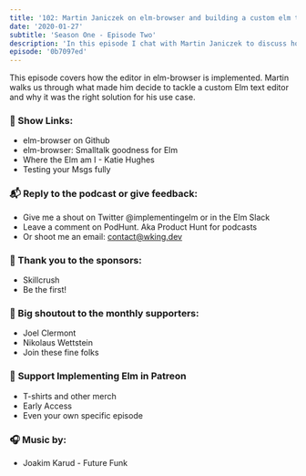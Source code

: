 ```yaml
---
title: '102: Martin Janiczek on elm-browser and building a custom elm text editor'
date: '2020-01-27'
subtitle: 'Season One - Episode Two'
description: 'In this episode I chat with Martin Janiczek to discuss how he built elm-browser and what it took him to build a custom elm text editor.'
episode: '0b7097ed'
---
```


This episode covers how the editor in elm-browser is implemented. Martin walks us through what made him decide to tackle a custom Elm text editor and why it was the right solution for his use case.

### <span className="pr-2">🔗</span> Show Links:

- <Link className="link" to="https://github.com/Janiczek/elm-browser">elm-browser on Github</Link>
- <Link className="link" to="https://www.youtube.com/watch?v=As_vGSvjz_c">elm-browser: Smalltalk goodness for Elm</Link>
- <Link className="link" to="https://www.youtube.com/watch?v=-zVnK7N8VCI&t=1064s">Where the Elm am I - Katie Hughes</Link>
- <Link className="link" to="https://www.youtube.com/watch?v=baRcusTHc8E">Testing your Msgs fully</Link>

### <span className="pr-2">📬</span> Reply to the podcast or give feedback:

- Give me a shout on Twitter <Link className="link" to="https://twitter.com/implementingelm">@implementingelm</Link> or in the <Link className="link" to="https://elmlang.herokuapp.com/">Elm Slack</Link>
- Leave a comment on <Link className="link" to="https://podhunt.app/">PodHunt</Link>. Aka Product Hunt for podcasts
- Or shoot me an email: contact@wking.dev

### <span className="pr-2">📣</span> Thank you to the sponsors:

- <Link className="link" to="https://skillcrush.com">
    Skillcrush
  </Link>
- <Link className="link" to="https://www.patreon.com/implementingelm">
    Be the first!
  </Link>

### <span className="pr-2">🙌</span> Big shoutout to the monthly supporters:

- <Link className="link" to="https://twitter.com/jclermont">
    Joel Clermont
  </Link>
- <Link className="link" to="https://github.com/ni-ko-o-kin">
    Nikolaus Wettstein
  </Link>
- <Link className="link" to="https://www.patreon.com/implementingelm">
    Join these fine folks
  </Link>

### <span className="pr-2">💸</span> <Link className="link" to="https://www.patreon.com/implementingelm">Support Implementing Elm in Patreon</Link>

- T-shirts and other merch
- Early Access
- Even your own specific episode

### <span className="pr-2">🎧</span> Music by:

- <Link className="link" to="https://www.youtube.com/watch?v=qK4bnwSl2rU">
    Joakim Karud - Future Funk
  </Link>
